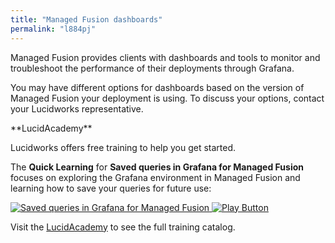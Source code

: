 ```yaml
---
title: "Managed Fusion dashboards"
permalink: "l884pj"
---
```


Managed Fusion provides clients with dashboards and tools to monitor and troubleshoot the performance of their deployments through Grafana.

You may have different options for dashboards based on the version of Managed Fusion your deployment is using. To discuss your options, contact your Lucidworks representative.

<Note>
**LucidAcademy**

Lucidworks offers free training to help you get started.

The **Quick Learning** for **Saved queries in Grafana for Managed Fusion** focuses on exploring the Grafana environment in Managed Fusion and learning how to save your queries for future use:

<Frame>
  <a href="https://academy.lucidworks.com/saved-queries-in-grafana-for-managed-fusion" target="_blank">
    <div class="note-image-wrapper">
      <img noZoom src="/assets/images/training-covers/saved-queries-in-grafana-for-mf.png" alt="Saved queries in Grafana for Managed Fusion" class="note-image" />
      <img noZoom src="/images/play-btn.svg" alt="Play Button" class="note-image-overlay" />
    </div>
  </a>
</Frame>


Visit the [LucidAcademy](https://academy.lucidworks.com) to see the full training catalog.
</Note>